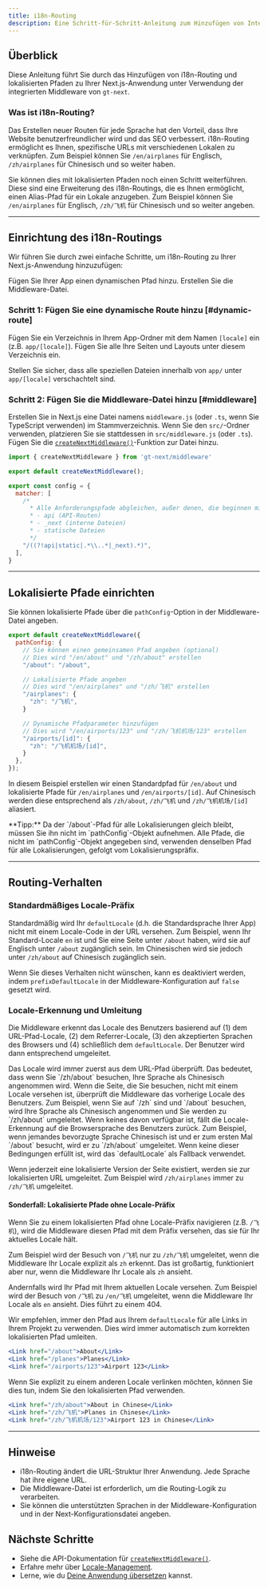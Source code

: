 ```yaml
---
title: i18n-Routing
description: Eine Schritt-für-Schritt-Anleitung zum Hinzufügen von Internationalisierungs-(i18n)-Routing zu Ihrer Anwendung
---
```


## Überblick
Diese Anleitung führt Sie durch das Hinzufügen von i18n-Routing und lokalisierten Pfaden zu Ihrer Next.js-Anwendung unter Verwendung der integrierten Middleware von `gt-next`.

### Was ist i18n-Routing?

Das Erstellen neuer Routen für jede Sprache hat den Vorteil, dass Ihre Website benutzerfreundlicher wird und das SEO verbessert.
i18n-Routing ermöglicht es Ihnen, spezifische URLs mit verschiedenen Lokalen zu verknüpfen.
Zum Beispiel können Sie `/en/airplanes` für Englisch, `/zh/airplanes` für Chinesisch und so weiter haben.

Sie können dies mit lokalisierten Pfaden noch einen Schritt weiterführen.
Diese sind eine Erweiterung des i18n-Routings, die es Ihnen ermöglicht, einen Alias-Pfad für ein Lokale anzugeben.
Zum Beispiel können Sie `/en/airplanes` für Englisch, `/zh/飞机` für Chinesisch und so weiter angeben.

---

## Einrichtung des i18n-Routings

Wir führen Sie durch zwei einfache Schritte, um i18n-Routing zu Ihrer Next.js-Anwendung hinzuzufügen:

<Steps>
    <Step>
        Fügen Sie Ihrer App einen dynamischen Pfad hinzu.
    </Step>
    <Step>
        Erstellen Sie die Middleware-Datei.
    </Step>
</Steps>


### Schritt 1: Fügen Sie eine dynamische Route hinzu [#dynamic-route]

Fügen Sie ein Verzeichnis in Ihrem App-Ordner mit dem Namen `[locale]` ein (z.B. `app/[locale]`).
Fügen Sie alle Ihre Seiten und Layouts unter diesem Verzeichnis ein.

<Files>
  <Folder name="my-app" defaultOpen={true}>
    <File name="middleware.js" />
    <Folder name="app" defaultOpen={true}>
      <Folder name="[locale]" defaultOpen={true}>
        <File name="layout.js" />
        <File name="page.js" />
        <Folder name="some-page">
          <File name="page.js" />
        </Folder>
      </Folder>
      <Folder name="api">
        <File name="route.js" />
      </Folder>
    </Folder>
    <Folder name="public">
      <Folder name="images">
        <File name="logo.png" />
      </Folder>
    </Folder>
    <Folder name="styles">
      <File name="globals.css" />
    </Folder>
    <File name="next.config.js" />
  </Folder>
</Files>

Stellen Sie sicher, dass alle speziellen Dateien innerhalb von `app/` unter `app/[locale]` verschachtelt sind.



### Schritt 2: Fügen Sie die Middleware-Datei hinzu [#middleware]

Erstellen Sie in Next.js eine Datei namens `middleware.js` (oder `.ts`, wenn Sie TypeScript verwenden) im Stammverzeichnis.
Wenn Sie den `src/`-Ordner verwenden, platzieren Sie sie stattdessen in `src/middleware.js` (oder `.ts`).
Fügen Sie die [`createNextMiddleware()`](/docs/next/api/middleware/createNextMiddleware)-Funktion zur Datei hinzu.

```js title="middleware.js" copy
import { createNextMiddleware } from 'gt-next/middleware'

export default createNextMiddleware();

export const config = {
  matcher: [
    /*
      * Alle Anforderungspfade abgleichen, außer denen, die beginnen mit:
      * - api (API-Routen)
      * - _next (interne Dateien)
      * - statische Dateien
      */
    "/((?!api|static|.*\\..*|_next).*)",
  ],
}
```

---

## Lokalisierte Pfade einrichten

Sie können lokalisierte Pfade über die `pathConfig`-Option in der Middleware-Datei angeben.

```js title="middleware.js" copy
export default createNextMiddleware({
  pathConfig: {
    // Sie können einen gemeinsamen Pfad angeben (optional)
    // Dies wird "/en/about" und "/zh/about" erstellen
    "/about": "/about",

    // Lokalisierte Pfade angeben
    // Dies wird "/en/airplanes" und "/zh/飞机" erstellen
    "/airplanes": {
      "zh": "/飞机",
    }

    // Dynamische Pfadparameter hinzufügen
    // Dies wird "/en/airports/123" und "/zh/飞机机场/123" erstellen
    "/airports/[id]": {
      "zh": "/飞机机场/[id]",
    }
  },
});
```
In diesem Beispiel erstellen wir einen Standardpfad für `/en/about` und lokalisierte Pfade für `/en/airplanes` und `/en/airports/[id]`.
Auf Chinesisch werden diese entsprechend als `/zh/about`, `/zh/飞机` und `/zh/飞机机场/[id]` aliasiert.

<Callout>
  **Tipp:**
  Da der `/about`-Pfad für alle Lokalisierungen gleich bleibt, müssen Sie ihn nicht im `pathConfig`-Objekt aufnehmen.
  Alle Pfade, die nicht im `pathConfig`-Objekt angegeben sind, verwenden denselben Pfad für alle Lokalisierungen, gefolgt vom Lokalisierungspräfix.
</Callout>

---

## Routing-Verhalten

### Standardmäßiges Locale-Präfix
Standardmäßig wird Ihr `defaultLocale` (d.h. die Standardsprache Ihrer App) nicht mit einem Locale-Code in der URL versehen.
Zum Beispiel, wenn Ihr Standard-Locale `en` ist und Sie eine Seite unter `/about` haben, wird sie auf Englisch unter `/about` zugänglich sein.
Im Chinesischen wird sie jedoch unter `/zh/about` auf Chinesisch zugänglich sein.

Wenn Sie dieses Verhalten nicht wünschen, kann es deaktiviert werden, indem `prefixDefaultLocale` in der Middleware-Konfiguration auf `false` gesetzt wird.

### Locale-Erkennung und Umleitung
Die Middleware erkennt das Locale des Benutzers basierend auf (1) dem URL-Pfad-Locale, (2) dem Referrer-Locale, (3) den akzeptierten Sprachen des Browsers und (4) schließlich dem `defaultLocale`.
Der Benutzer wird dann entsprechend umgeleitet.

<Steps>
  <Step>
    Das Locale wird immer zuerst aus dem URL-Pfad überprüft.
    Das bedeutet, dass wenn Sie `/zh/about` besuchen, Ihre Sprache als Chinesisch angenommen wird.
  </Step>
  <Step>
    Wenn die Seite, die Sie besuchen, nicht mit einem Locale versehen ist, überprüft die Middleware das vorherige Locale des Benutzers.
    Zum Beispiel, wenn Sie auf `/zh` sind und `/about` besuchen, wird Ihre Sprache als Chinesisch angenommen und Sie werden zu `/zh/about` umgeleitet.
  </Step>
  <Step>
    Wenn keines davon verfügbar ist, fällt die Locale-Erkennung auf die Browsersprache des Benutzers zurück.
    Zum Beispiel, wenn jemandes bevorzugte Sprache Chinesisch ist und er zum ersten Mal `/about` besucht, wird er zu `/zh/about` umgeleitet.
  </Step>
  <Step>
    Wenn keine dieser Bedingungen erfüllt ist, wird das `defaultLocale` als Fallback verwendet.
  </Step>
</Steps>

Wenn jederzeit eine lokalisierte Version der Seite existiert, werden sie zur lokalisierten URL umgeleitet.
Zum Beispiel wird `/zh/airplanes` immer zu `/zh/飞机` umgeleitet.

#### Sonderfall: Lokalisierte Pfade ohne Locale-Präfix

Wenn Sie zu einem lokalisierten Pfad ohne Locale-Präfix navigieren (z.B. `/飞机`), wird die Middleware diesen Pfad mit dem Präfix versehen, das sie für Ihr aktuelles Locale hält.

Zum Beispiel wird der Besuch von `/飞机` nur zu `/zh/飞机` umgeleitet, wenn die Middleware Ihr Locale explizit als `zh` erkennt.
Das ist großartig, funktioniert aber nur, wenn die Middleware Ihr Locale als `zh` ansieht.

Andernfalls wird Ihr Pfad mit Ihrem aktuellen Locale versehen.
Zum Beispiel wird der Besuch von `/飞机` zu `/en/飞机` umgeleitet, wenn die Middleware Ihr Locale als `en` ansieht.
Dies führt zu einem 404.

Wir empfehlen, immer den Pfad aus Ihrem `defaultLocale` für alle Links in Ihrem Projekt zu verwenden.
Dies wird immer automatisch zum korrekten lokalisierten Pfad umleiten.
```jsx
<Link href="/about">About</Link>
<Link href="/planes">Planes</Link>
<Link href="/airports/123">Airport 123</Link>
```

Wenn Sie explizit zu einem anderen Locale verlinken möchten, können Sie dies tun, indem Sie den lokalisierten Pfad verwenden.
```jsx
<Link href="/zh/about">About in Chinese</Link>
<Link href="/zh/飞机">Planes in Chinese</Link>
<Link href="/zh/飞机机场/123">Airport 123 in Chinese</Link>
```

---


## Hinweise
 * i18n-Routing ändert die URL-Struktur Ihrer Anwendung. Jede Sprache hat ihre eigene URL.
 * Die Middleware-Datei ist erforderlich, um die Routing-Logik zu verarbeiten.
 * Sie können die unterstützten Sprachen in der Middleware-Konfiguration und in der Next-Konfigurationsdatei angeben.

## Nächste Schritte
 * Siehe die API-Dokumentation für [`createNextMiddleware()`](/docs/next/api/middleware/createNextMiddleware).
 * Erfahre mehr über [Locale-Management](/docs/next/reference/locale-management).
 * Lerne, wie du [Deine Anwendung übersetzen](/docs/next/reference/translate-your-application) kannst.